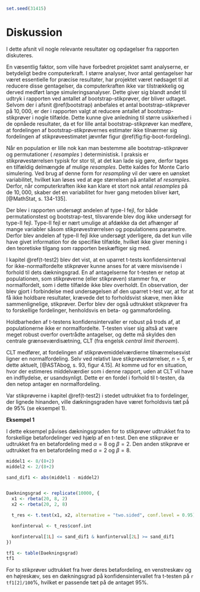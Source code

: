 ```r
set.seed(31415)
```

# Diskussion

I dette afsnit vil nogle relevante resultater og opdagelser fra rapporten diskuteres.

En væsentlig faktor, som ville have forbedret projektet samt analyserne, er betydeligt bedre computerkraft. I større analyser, hvor antal gentagelser har været essentielle for præcise resultater, har projektet været nødsaget til at reducere disse gentagelser, da computerkraften ikke var tilstrækkelig og derved medført lange simuleringsanalyser. Dette giver sig blandt andet til udtryk i rapporten ved antallet af bootstrap-stikprøver, der bliver udtaget. Selvom der i afsnit \@ref(bootstrap) anbefales et antal bootstrap-stikprøver på $10,000$, er der i rapporten valgt at reducere antallet af bootstrap-stikprøver i nogle tilfælde. Dette kunne give anledning til større usikkerhed i de opnåede resultater, da et for lille antal bootstrap-stikprøver kan medføre, at fordelingen af bootstrap-stikprøvernes estimater ikke tilnærmer sig fordelingen af stikprøveestimatet jævnfør figur \@ref(fig:fig-boot-fordeling).   

Når en population er lille nok kan man bestemme alle bootstrap-stikprøver og permutationer ( _resamples_ ) deterministisk. I praksis er stikprøvestørrelsen typisk for stor til, at det kan lade sig gøre, derfor tages en tilfældig delmængde af mulige _resamples_. Dette kaldes for Monte Carlo simulering. Ved brug af denne form for _resampling_ vil der være en uønsket variabilitet, hvilket kan løses ved at øge størrelsen på antallet af _resamples_. Derfor, når computerkraften ikke kan klare et stort nok antal _resamples_ på de $10,000$, skaber det en variabilitet for hver gang metoden bliver kørt, [@MathStat, s. 134-135].

Der blev i rapporten undersøgt andelen af type-I fejl, for både permutationstest og bootstrap-test, tilsvarende blev dog ikke undersøgt for type-II fejl. Type-II fejl er nært umulige at afdække da det afhænger af mange variabler såsom stikprøvestrørrelsen og populationens parametre. Derfor blev andelen af type-II fejl ikke undersøgt yderligere, da det kun ville have givet information for de specifike tilfælde, hvilket ikke giver mening i den teoretiske tilgang som rapporten beskæftiger sig med.  

I kapitel \@ref(t-test2) blev det vist, at en uparret t-tests konfidensinterval for ikke-normalfordelte stikprøver kunne anses for at være misvisende i forhold til dets dækningsgrad. En af antagelserne for t-testen er netop at populationen, som stikprøverne (eller stikprøven) stammer fra, er normalfordelt, som i dette tilfælde ikke blev overholdt. En observation, der blev gjort i forbindelse med undersøgelsen af den uparret t-test var, at for at få ikke holdbare resultater, krævede det to forholdsvist skæve, men ikke sammenlignelige, stikprøver. Derfor blev der også udtrukket stikprøver fra to forskellige fordelinger, henholdsvis en beta- og gammafordeling.

Holdbarheden af t-testens konfidensintervaller er robust på trods af, at populationerne ikke er normalfordelte. T-testen viser sig altså at være meget robust overfor overtrådte antagelser, og dette må skyldes den centrale grænseværdisætning, CLT (fra engelsk _central limit theroem_). 

CLT medfører, at fordelingen af stikprøvemiddelværdierne tilnærmelsesvist ligner en normalfordeling. Selv ved relativt lave stikprøvestørrelser, $n = 5$, er dette aktuelt, [@ASTAbog, s. 93, figur 4.15]. At komme ud for en situation, hvor der estimeres middelværdier som i denne rapport, uden at CLT vil have en indflydelse, er usandsynligt. Dette er en fordel i forhold til t-testen, da den netop antager en normalfordeling.

Var stikprøverne i kapitel \@ref(t-test2) i stedet udtrukket fra to fordelinger, der lignede hinanden, ville dækningsgraden have været forholdsvis tæt på de $95\%$ (se eksempel 1). 

__Eksempel 1__

I dette eksempel påvises dækningsgraden for to stikprøver udtrukket fra to forskellige betafordelinger ved hjælp af en t-test. Den ene stikprøve er udtrukket fra en betafordeling med $\alpha = 8$ og $\beta = 2$. Den anden stikprøve er udtrukket fra en betafordeling med $\alpha = 2$ og $\beta = 8$.

```r
middel1 <- 8/(8+2)
middel2 <- 2/(8+2)

sand_dif1 <- abs(middel1 - middel2)


Daekningsgrad <- replicate(10000, {
  x1 <- rbeta(20, 8, 2)
  x2 <- rbeta(20, 2, 8)

  t_res <- t.test(x1, x2, alternative = "two.sided", conf.level = 0.95)

  konfinterval <- t_res$conf.int

  konfinterval[1L] <= sand_dif1 & konfinterval[2L] >= sand_dif1
})

tf1 <- table(Daekningsgrad)
tf1
```

For to stikprøver udtrukket fra hver deres betafordeling, en venstreskæv og en højreskæv, ses en dækningsgrad på konfidensintervallet fra t-testen på ```r tf1[2]/100```$\%$, hvilket er passende tæt på de antaget $95\%$.
